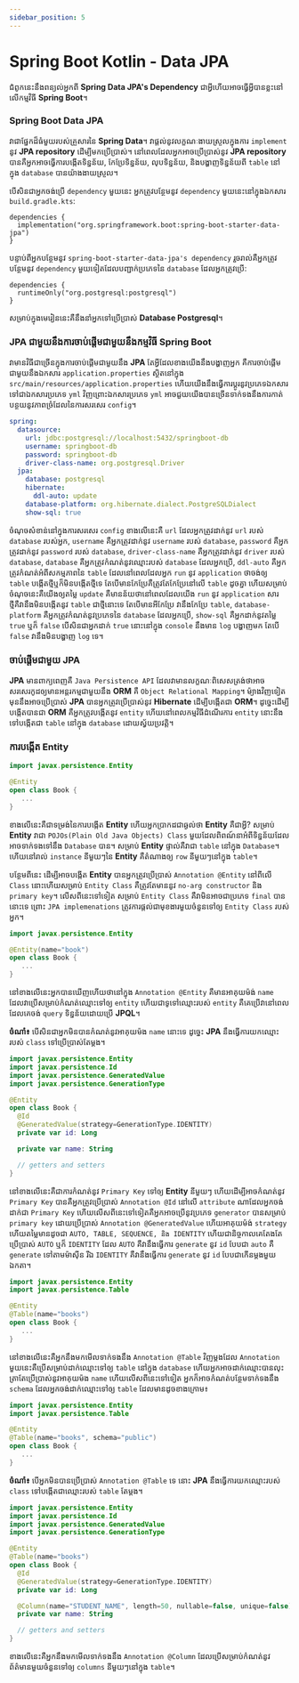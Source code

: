 ```yaml
---
sidebar_position: 5
---
```


# Spring Boot Kotlin - Data JPA

ជំពូកនេះនឹងពន្យល់អ្នកពី **Spring Data JPA's Dependency** ជាអ្វីហើយអាចធ្វើអ្វីបានខ្លះនៅលើកម្មវិធី **Spring Boot**។

### Spring Boot Data JPA

វាជាផ្នែកដ៏ធំមួយរបស់គ្រួសារនៃ **Spring Data**។ វាផ្តល់នូវលក្ខណៈងាយស្រួលក្នុងការ `implement` នូវ **JPA repository** ដើម្បីមកប្រើប្រាស់។ នៅពេលដែលអ្នកអាចប្រើប្រាស់នូវ **JPA repository** បានគឺអ្នកអាចធ្វើការបង្កើតទិន្នន័យ, កែប្រែទិន្នន័យ, លុបទិន្នន័យ, និងបង្ហាញទិន្នន័យពី `table` នៅក្នុង `database` បានយ៉ាងងាយស្រួល។

បើសិនជាអ្នកចង់ប្រើ `dependency` មួយនេះ អ្នកត្រូវបន្ថែមនូវ `dependency` មួយនេះនៅក្នុងឯកសារ `build.gradle.kts`:

```shell
dependencies {
  implementation("org.springframework.boot:spring-boot-starter-data-jpa")
}
```

បន្ទាប់ពីអ្នកបន្ថែមនូវ `spring-boot-starter-data-jpa's dependency` រួចរាល់គឺអ្នកត្រូវបន្ថែមនូវ `dependency` មួយទៀតដែលបញ្ជាក់ប្រភេទនៃ `database` ដែលអ្នកត្រូវប្រើ​:

```shell
dependencies {
  runtimeOnly("org.postgresql:postgresql")
}
```

សម្រាប់ក្នុងមេរៀននេះគឺនឹងនាំអ្នកទៅប្រើប្រាស់ **Database Postgresql**។

### JPA ជាមួយនឹងការចាប់ផ្តើមជាមួយនឹងកម្មវិធី Spring Boot

វាមានវិធីជាច្រើនក្នុងការចាប់ផ្តើមជាមួយនឹង **JPA** តែអ្វីដែលខាងយើងនឹងបង្ហាញអ្នក គឺការចាប់ផ្តើមជាមួយនឹងឯកសារ `application.properties` ស្ថិតនៅក្នុង `src/main/resources/application.properties` ហើយយើងនឹងធ្វើការប្តូរនូវប្រភេទឯកសារទៅជាឯកសារប្រភេទ `yml` វិញព្រោះឯកសារប្រភេទ `yml` អាចជួយយើងបានច្រើនទាក់ទងនឹងការកាត់បន្ថយនូវភាពច្រំដែលនៃការសរសេរ `config`។

```yml
spring:
  datasource:
    url: jdbc:postgresql://localhost:5432/springboot-db
    username: springboot-db
    password: springboot-db
    driver-class-name: org.postgresql.Driver
  jpa:
    database: postgresql
    hibernate:
      ddl-auto: update
    database-platform: org.hibernate.dialect.PostgreSQLDialect
    show-sql: true
```

ចំណុចសំខាន់នៅក្នុងការសរសេរ `config` ខាងលើនេះគឺ `url` ដែលអ្នកត្រូវដាក់នូវ `url` របស់ `database` របស់អ្នក, `username` គឺអ្នកត្រូវដាក់នូវ `username` របស់ `database`, `password` គឺអ្នកត្រូវដាក់នូវ `password` របស់ `database`, `driver-class-name` គឺអ្នកត្រូវដាក់នូវ `driver` របស់ `database`, `database` គឺអ្នកត្រូវកំណត់នូវឈ្មោះរបស់ `database` ដែលអ្នកប្រើ, `ddl-auto` គឺអ្នកត្រូវកំណត់អំពីសកម្មភាពនៃ `table` ដែលនៅពេលដែលអ្នក `run` នូវ `application` ថាចង់ឲ្យ `table` បង្កើតថ្មីឬក៏មិនបង្កើតថ្មីទេ តែបើមានកែប្រែគឺត្រូវតែកែប្រែនៅលើ `table` ដូចគ្នា ហើយសម្រាប់ចំណុចនេះគឺយើងឲ្យតម្លៃ `update` គឺមានន័យថានៅពេលដែលយើង `run` នូវ `application` សារថ្មីគឺវានឹងមិនបង្កើតនូវ `table` ជាថ្មីនោះទេ តែបើមានអីកែប្រែ វានឹងកែប្រែ `table`, `database-platform` គឺអ្នកត្រូវកំណត់នូវប្រភេទនៃ `database` ដែលអ្នកប្រើ, `show-sql` គឺអ្នកដាក់នូវតម្លៃ `true` ឬក៏ `false` បើសិនជាអ្នកដាក់ `true` នោះនៅក្នុង `console` នឹងមាន `log` បង្ហាញមក តែបើ `false` វានឹងមិនបង្ហាញ `log` ទេ។

### ចាប់ផ្តើមជាមួយ JPA

**JPA** មានពាក្យពេញគឺ `Java Persistence API` ដែលវាមានលក្ខណៈពិសេសត្រង់ថាអាចសរសេរកូដឲ្យមានអន្តរកម្មជាមួយនឹង **ORM** គឺ `Object Relational Mapping`។ ម៉្យាងវិញទៀត មុននឹងអាចប្រើប្រាស់ **JPA** បានអ្នកត្រូវប្រើប្រាស់នូវ **Hibernate** ដើម្បីបង្កើតជា **ORM**។ ដូច្នេះដើម្បីបង្កើតបានជា **ORM** គឺអ្នកត្រូវបង្កើតនូវ `entity` ហើយនៅពេលកម្មវិធីដំណើរការ `entity` នោះនឹងទៅបង្កើតជា `table` នៅក្នុង `database` ដោយស្វ័យប្រវត្តិ។

### ការបង្កើត Entity

```kotlin
import javax.persistence.Entity

@Entity
open class Book {
   ...
}
```

ខាងលើនេះគឺជាទម្រង់នៃការបង្កើត **Entity** ហើយអ្នកប្រាកដជាឆ្ងល់ថា **Entity** គឺជាអ្វី? សម្រាប់ **Entity** វាជា `POJOs(Plain Old Java Objects) Class` មួយដែលពិពណ៍នាអំពីទិន្នន័យដែលអាចទាក់ទងទៅនឹង `Database` បាន។ សម្រាប់ **Entity** ផ្ទាល់គឺវាជា `table` នៅក្នុង `Database`។ ហើយនៅរាល់ `instance` នីមួយៗនៃ **Entity** គឺតំណាងឲ្យ `row` នីមួយៗនៅក្នុង `table`។

បន្ថែមពីនេះ ដើម្បីអាចបង្កើត **Entity** បានអ្នកត្រូវប្រើប្រាស់ `Annotation @Entity` នៅពីលើ `Class` នោះហើយសម្រាប់ `Entity Class` គឺត្រូវតែមាននូវ `no-arg constructor` និង `primary key`។ លើសពីនេះទៅទៀត សម្រាប់ `Entity Class` គឺវាមិនអាចជាប្រភេទ `final` បាននោះទេ ព្រោះ `JPA implemenations` ត្រូវការផ្តល់ជាមុខងារមួយចំនួនទៅឲ្យ `Entity Class` របស់អ្នក។

```kotlin
import javax.persistence.Entity

@Entity(name="book")
open class Book {
   ...
}
```

នៅខាងលើនេះអ្នកបានឃើញហើយថានៅក្នុង `Annotation @Entity` គឺមានអាគុយម៉ង់ `name` ដែលវាប្រើសម្រាប់កំណត់ឈ្មោះទៅឲ្យ `entity` ហើយជាទូទៅឈ្មោះរបស់ `entity` គឺគេប្រើវានៅពេលដែលគេចង់ `query` ទិន្នន័យដោយប្រើ **JPQL**។

**ចំណាំ៖** បើសិនជាអ្នកមិនបានកំណត់នូវអាគុយម៉ង `name` នោះទេ ដូច្នេះ **JPA** នឹងធ្វើការយកឈ្មោះរបស់ `class` ទៅប្រើប្រាស់តែម្តង។

```kotlin
import javax.persistence.Entity
import javax.persistence.Id
import javax.persistence.GeneratedValue
import javax.persistence.GenerationType

@Entity
open class Book {
  @Id
  @GeneratedValue(strategy=GenerationType.IDENTITY)
  private var id: Long

  private var name: String

  // getters and setters
}
```

នៅខាងលើនេះគឺជាការកំណត់នូវ `Primary Key` ទៅឲ្យ **Entity** នីមួយៗ ហើយដើម្បីអាចកំណត់នូវ `Primary Key` បានគឺអ្នកត្រូវប្រើប្រាស់ `Annotation @Id` នៅលើ `attribute` ណាដែលអ្នកចង់ដាក់ជា `Primary Key` ហើយលើសពីនេះទៅទៀតគឺអ្នកអាចប្រើនូវប្រភេទ `generator` បានសម្រាប់ `primary key` ដោយប្រើប្រាស់ `Annotation @GeneratedValue` ហើយអាគុយម៉ង់ `strategy` ហើយតម្លៃមានដូចជា `AUTO, TABLE, SEQUENCE, និង IDENTITY` ហើយជានិច្ចកាលគេតែងតែប្រើប្រាស់ `AUTO` ឬក៏ `IDENTITY` ដែល `AUTO` គឺវានឹងធ្វើការ `generate` នូវ `id` បែបជា `auto` គឺ `generate` ទៅតាមម៉ាស៊ីន រីឯ `IDENTITY` គឺវានឹងធ្វើការ `generate` នូវ `id` បែបជាកើនម្តងមួយឯកតា។

```kotlin
import javax.persistence.Entity
import javax.persistence.Table

@Entity
@Table(name="books")
open class Book {
   ...
}
```

នៅខាងលើនេះគឺអ្នកនឹងមកមើលទាក់ទងនឹង `Annotation @Table` វិញម្តងដែល `Annotation` មួយនេះគឺប្រើសម្រាប់ដាក់ឈ្មោះទៅឲ្យ `table` នៅក្នុង `database` ហើយអ្នកអាចដាក់ឈ្មោះបានលុះត្រាតែប្រើប្រាស់នូវអាគុយម៉ង `name` ហើយលើសពីនេះទៅទៀត អ្នកក៏អាចកំណត់បន្ថែមទាក់ទងនឹង `schema` ដែលអ្នកចង់ដាក់ឈ្មោះទៅឲ្យ `table` ដែលមានដូចខាងក្រោម៖

```kotlin
import javax.persistence.Entity
import javax.persistence.Table

@Entity
@Table(name="books", schema="public")
open class Book {
   ...
}
```

**ចំណាំ៖** បើអ្នកមិនបានប្រើប្រាស់ `Annotation @Table` ទេ នោះ **JPA** នឹងធ្វើការយកឈ្មោះរបស់ `class` ទៅបង្កើតជាឈ្មោះរបស់ `table` តែម្តង។

```kotlin
import javax.persistence.Entity
import javax.persistence.Id
import javax.persistence.GeneratedValue
import javax.persistence.GenerationType

@Entity
@Table(name="books")
open class Book {
  @Id
  @GeneratedValue(strategy=GenerationType.IDENTITY)
  private var id: Long

  @Column(name="STUDENT_NAME", length=50, nullable=false, unique=false)
  private var name: String

  // getters and setters
}

```

ខាងលើនេះគឺអ្នកនឹងមកមើលទាក់ទងនឹង `Annotation @Column` ដែលប្រើសម្រាប់កំណត់នូវព័ត៌មានមួយចំនួនទៅឲ្យ `columns` នីមួយៗនៅក្នុង `table`។
